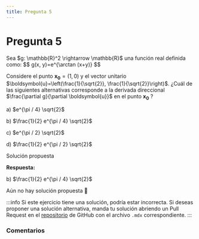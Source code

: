 ```yaml
---
title: Pregunta 5
---
```



# Pregunta 5

<div className="exercise">
Sea $g: \mathbb{R}^2 \rightarrow \mathbb{R}$ una función real definida como:
$$
g(x, y)=e^{\arctan (x+y)}
$$

Considere el punto $\boldsymbol{x}_{\mathbf{0}}=(1,0)$ y el vector unitario $\boldsymbol{u}=\left(\frac{1}{\sqrt{2}}, \frac{1}{\sqrt{2}}\right)$.
¿Cuál de las siguientes alternativas corresponde a la derivada direccional $\frac{\partial g}{\partial \boldsymbol{u}}$ en el punto $\boldsymbol{x}_{\mathbf{0}}$ ?

a) $e^{\pi / 4} \sqrt{2}$

b) $\frac{1}{2} e^{\pi / 4} \sqrt{2}$

c) $e^{\pi / 2} \sqrt{2}$

d) $\frac{1}{2} e^{\pi / 2} \sqrt{2}$
</div>

<MDXDetails>
<summary>Solución propuesta</summary>

<div className="exercise">

**Respuesta:**

b) $\frac{1}{2} e^{\pi / 4} \sqrt{2}$

Aún no hay solución propuesta 🥲
</div>

:::info
Si este ejercicio tiene una solución, podría estar incorrecta. Si deseas proponer una solución alternativa, manda tu solución abriendo
un Pull Request en el [repositorio](https://github.com/crow-rojas/apuntes-fundamentals/pulls) de GitHub con el archivo
`.mdx` correspondiente.
:::

</MDXDetails>

### Comentarios

<Disqus
  url="https://crow-rojas.github.io/apuntes-fundamentals/docs/mathematics/calculus-1-2-3/exercises/2023-2/p05"
  identifier="docs/mathematics/calculus-1-2-3/exercises/2023-2/p05"
  title="2023-2 Cálculo I, II y III - Pregunta 05"
/>

